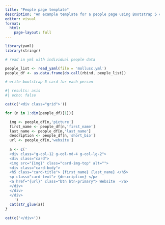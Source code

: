 ```yaml
---
title: "People page template"
description: "An example template for a people page using Bootstrap 5 cards. "
editor: visual
format: 
  html: 
    page-layout: full
---
```


```r
library(yaml)
library(stringr)

# read in yml with individual people data

people_list <- read_yaml(file = 'mollusc.yml')
people_df <- as.data.frame(do.call(rbind, people_list))

# write bootstrap 5 card for each person
```

```r
#| results: asis
#| echo: false

cat(c('<div class="grid">'))

for (n in 1:dim(people_df)[1]){

  img <- people_df[n,'picture']
  first_name <- people_df[n,'first_name']
  last_name <- people_df[n,'last_name']
  description <- people_df[n,'short_bio']
  url <- people_df[n,'website']
  
  a <- c('
  <div class="g-col-12 g-col-md-4 g-col-lg-2">
  <div class="card">
  <img src="{img}" class="card-img-top" alt="">
  <div class="card-body">
  <h5 class="card-title"> {first_name} {last_name} </h5>
  <p class="card-text"> {description} </p>
  <a href="{url}" class="btn btn-primary"> Website  </a> 
  </div>
  </div>
  </div>
    ')
  cat(str_glue(a))
}
    
cat(c('</div>'))

```
